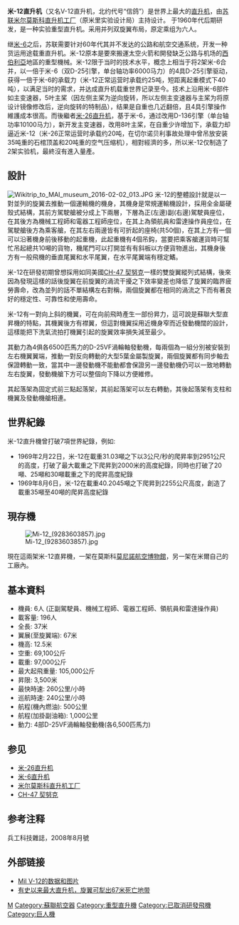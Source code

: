 {{unreferenced|time=2018-08-11T17:49:51+00:00}}
{{Infobox 航空器
|name= 米-12
|image=file:Aeroflot Mil V-12 (Mi-12) Groningen Airport.jpg
|caption= 
|type= [[运输直升機|运输直升機]]
|national origin = {{USSR}}
|manufacturer=
|pxdesigner= 
|first flight= 1968年7月10日(1967年6月27日首飞未成功) 
|introduced= 
|retired=
|status=被取消
|primary user=  
|more users= 
|produced=
|number built=2
|unit cost=
|variants with their own articles= 
}}
'''米-12直升机'''（又名V-12直升机，北约代号“信鸽”）是世界上最大的[[直升机|直升机]]，由[[苏联|苏联]][[米尔莫斯科直升机工厂|米尔莫斯科直升机工厂]]（原米里实验设计局）主持设计。 于1960年代后期研发，是一种实验重型直升机。采用并列双旋翼布局，原定乘组为六人。

继[[米-6|米-6]]之后，苏联需要针对60年代其并不发达的公路和航空交通系统，开发一种货运用途载重直升机。米-12原本是要來搬運太空火箭和開發缺乏公路与机场的[[西伯利亞|西伯利亞]]地區的重型機械。米-12限于当时的技术水平，概念上相当于将2架米-6合并，以一倍于米-6（双D-25引擎，单台轴功率6000马力）的4具D-25引擎驱动，获得一倍于米-6的承载力（米-12正常运营时承载约25吨，短距离起重模式下40吨），以满足当时的需求，并达成直升机载重世界记录至今。技术上沿用米-6部件如主变速器，5叶主桨（因左侧主桨为逆向旋转，所以左侧主变速器与主桨为将原设计镜像修改后，逆向旋转的特制品），结果是自重也几近翻倍，且4具引擎操作維護成本很高。而後繼者[[米-26直升机|米-26直升机]]，基于米-6，通过改用D-136引擎（单台轴功率10100马力），新开发主变速器，改用8叶主桨，在自重少许增加下，承载力却逼近米-12（米-26正常运营时承载约20吨，在切尔诺贝利事故处理中曾吊放安装35吨重的石棺顶盖和20吨重的空气压缩机），相對經濟的多，所以米-12仅制造了2架实验机，最終沒有進入量產。

==設計==
[[File:Wikitrip_to_MAI_museum_2016-02-02_013.JPG|thumb]]
米-12的整體設計就是以一對並列的旋翼去推動一個運輸機的機身，其機身是常規運輸機設計，採用全金屬硬殼式結構，其前方駕駛艙被分成上下兩層，下層為正(左邊)副(右邊)駕駛員座位，在其後方為機械工程師和電器工程師座位，在其上為領航員和雷達操作員座位，在駕駛艙後方為乘客艙，在其左右兩邊皆有可折起的座椅(共50個)，在其上方有一個可以沿著機身前後移動的起重機，此起重機有4個吊鈎，當要把乘客艙運貨時可幫忙吊起總共10噸的貨物，機尾門可以打開並有有斜板以方便貨物進出，其機身後方有一般飛機的垂直尾翼和水平尾翼，在水平尾翼端有穩定鰭。

米-12在研發初期曾想採用如同美國[[CH-47_契努克|CH-47 契努克]]一樣的雙旋翼縱列式結構，後來因為發現這樣的話後旋翼在前旋翼的渦流干擾之下效率變差也降低了旋翼的臨界疲勞壽命，改為並列的話不單結構左右對稱，兩個旋翼都在相同的渦流之下而有著良好的穩定性、可靠性和使用壽命。

米-12有一對向上斜的機翼，可在向前飛時產生一部份昇力，這可說是蘇聯大型直昇機的特點，其機翼後方有襟翼，但這對機翼採用近機身窄而近發動機闊的設計，這樣能把下洗氣流拍打機翼引起的旋翼效率損失減至最少。

其動力為4俱各6500匹馬力的D-25VF渦輪軸發動機，每兩個為一組分別被安裝到左右機翼翼端，推動一對反向轉動的大型5葉金屬製旋翼，兩個旋翼都有同步軸去保證轉動一致，當其中一邊發動機不能動都會保證另一邊發動機仍可以一致地轉動左右旋翼，發動機艙下方可以整個向下降以方便維修。

其起落架為固定式前三點起落架，其前起落架可以左右轉動，其後起落架有支柱和機翼及發動機艙相連。

==世界紀錄==
米-12直升機曾打破7項世界紀錄，例如:
*1969年2月22日，米-12在載重31.03噸之下以3公尺/秒的爬昇率到2951公尺的高度，打破了最大載重之下爬昇到2000米的高度紀錄，同時也打破了20噸、25噸和30噸載重之下的爬昇高度紀錄
*1969年8月6日，米-12在載重40.2045噸之下爬昇到2255公尺高度，創造了載重35噸至40噸的爬昇高度紀錄

==現存機==
[[File:Mi-12_(9283603857).jpg|thumb]]

現在這兩架米-12直昇機，一架在莫斯科[[中央空軍博物館|莫尼諾航空博物館]]，另一架在米爾自己的工廠內。

==基本資料==
*機員: 6人 (正副駕駛員、機械工程師、電器工程師、領航員和雷達操作員)
*載客量: 196人
*全長: 37米
*翼展(至旋翼端): 67米
*機高: 12.5米
*空重: 69,100公斤
*載重: 97,000公斤
*最大起飛重量: 105,000公斤
*昇限: 3,500米
*最快時速: 260公里/小時
*巡航時速: 240公里/小時
*航程(機內燃油): 500公里
*航程(加掛副油箱): 1,000公里
*動力: 4部D-25VF渦輪軸發動機(各6,500匹馬力)

==参见==
*[[米-26直升机|米-26直升机]]
*[[Mi-6直昇機|米-6直升机]]
*[[米尔莫斯科直升机工厂|米尔莫斯科直升机工厂]]
*[[CH-47_契努克|CH-47 契努克]]

==参考注释==
兵工科技雜誌，2008年8月號

==外部链接==
{{commonscat|Mil V-12}}
* [https://web.archive.org/web/20060514065019/http://www.aviation.ru/Mi/#12#12 Mil V-12的数据和图片]{{ru}}
* [http://news.qq.com/a/20160516/054329.htm 有史以来最大直升机，旋翼可犁出67米死亡地带] {{Wayback|url=http://news.qq.com/a/20160516/054329.htm |date=20161110172859 }}{{zh-cn}}

{{米系列直升机}}
{{大型飛機}}
[[Category:米爾設計局|M]]
[[Category:蘇聯航空器|Category:蘇聯航空器]]
[[Category:重型直升機|Category:重型直升機]]
[[Category:已取消研發飛機|Category:已取消研發飛機]]
[[Category:巨人機|Category:巨人機]]